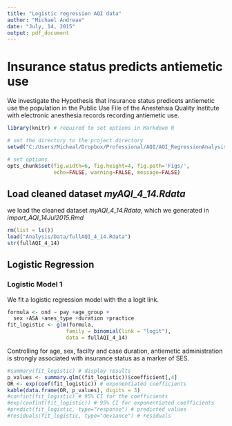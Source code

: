 ```yaml
---
title: "Logistic regression AQI data"
author: "Michael Andreae"
date: "July, 14, 2015"
output: pdf_document
---
```


# Insurance status predicts antiemetic use 
We investigate the Hypothesis that insurance status predicets antiemetic use the population in the Public Use File of the Anestehsia Quality Institute with electronic anesthesia records recording antiemetic use.



```r
library(knitr) # required to set options in Markdown R
```



```r

# set the directory to the project directory
setwd("C:/Users/Micheal/Dropbox/Professional/AQI/AQI_RegressionAnalysis")

# set options
opts_chunk$set(fig.width=6, fig.height=4, fig.path='Figs/',
               echo=FALSE, warning=FALSE, message=FALSE)
```

## Load cleaned dataset *myAQI_4_14.Rdata* 
 
we load the cleaned dataset *myAQI_4_14.Rdata*, which we generated in *import_AQI_14Jul2015.Rmd*   


```r
rm(list = ls())
load("Analysis/Data/fullAQI_4_14.Rdata")
str(fullAQI_4_14)
```

## Logistic Regression

### Logistic Model 1

We fit a logistic regression model with the a logit link.


```r
formula <- ond ~ pay +age_group +
  sex +ASA +anes_type +duration +practice  
fit_logistic <- glm(formula, 
                   family = binomial(link = "logit"), 
                   data = fullAQI_4_14)
```

Controlling for age, sex, facilty and case duration, antiemetic administration is strongly associated with insurance status as a marker of SES.

```r
#summary(fit_logistic) # display results
p_values <- summary.glm((fit_logistic))$coefficient[,4]
OR <- exp(coef(fit_logistic)) # exponentiated coefficients
kable(data.frame(OR, p_values), digits = 3)
#confint(fit_logistic) # 95% CI for the coefficients
#exp(confint(fit_logistic)) # 95% CI for exponentiated coefficients
#predict(fit_logistic, type="response") # predicted values
#residuals(fit_logistic, type="deviance") # residuals
```


